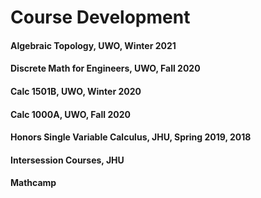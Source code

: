 # Course Development 

#### Algebraic Topology, UWO, Winter 2021 {-}

#### Discrete Math for Engineers, UWO, Fall 2020 {-}

#### Calc 1501B, UWO, Winter 2020  {-}

#### Calc 1000A, UWO, Fall 2020 {-}

#### Honors Single Variable Calculus, JHU, Spring 2019, 2018 {-}

#### Intersession Courses, JHU {-}

#### Mathcamp {-}